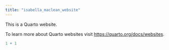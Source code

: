 ```yaml
---
title: "isabella_maclean_website"
---
```


This is a Quarto website.

To learn more about Quarto websites visit <https://quarto.org/docs/websites>.

```r
1 + 1
```
